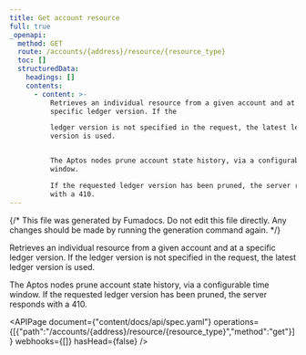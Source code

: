 ```yaml
---
title: Get account resource
full: true
_openapi:
  method: GET
  route: /accounts/{address}/resource/{resource_type}
  toc: []
  structuredData:
    headings: []
    contents:
      - content: >-
          Retrieves an individual resource from a given account and at a
          specific ledger version. If the

          ledger version is not specified in the request, the latest ledger
          version is used.


          The Aptos nodes prune account state history, via a configurable time
          window.

          If the requested ledger version has been pruned, the server responds
          with a 410.
---
```


{/* This file was generated by Fumadocs. Do not edit this file directly. Any changes should be made by running the generation command again. */}

Retrieves an individual resource from a given account and at a specific ledger version. If the
ledger version is not specified in the request, the latest ledger version is used.

The Aptos nodes prune account state history, via a configurable time window.
If the requested ledger version has been pruned, the server responds with a 410.

<APIPage document={"content/docs/api/spec.yaml"} operations={[{"path":"/accounts/{address}/resource/{resource_type}","method":"get"}]} webhooks={[]} hasHead={false} />
